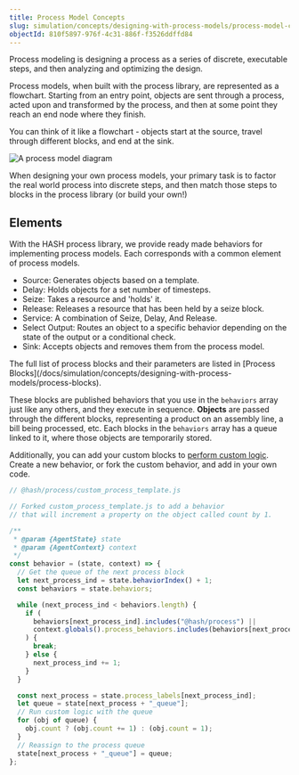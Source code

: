 ```yaml
---
title: Process Model Concepts
slug: simulation/concepts/designing-with-process-models/process-model-concepts
objectId: 810f5897-976f-4c31-886f-f3526ddffd84
---
```


Process modeling is designing a process as a series of discrete, executable steps, and then analyzing and optimizing the design.

Process models, when built with the process library, are represented as a flowchart. Starting from an entry point, objects are sent through a process, acted upon and transformed by the process, and then at some point they reach an end node where they finish.

You can think of it like a flowchart - objects start at the source, travel through different blocks, and end at the sink.

![A process model diagram](https://cdn-us1.hash.ai/site/docs/hash-bpmn-example.png)

When designing your own process models, your primary task is to factor the real world process into discrete steps, and then match those steps to blocks in the process library \(or build your own!\)

## Elements

With the HASH process library, we provide ready made behaviors for implementing process models. Each corresponds with a common element of process models.

- Source: Generates objects based on a template.
- Delay: Holds objects for a set number of timesteps.
- Seize: Takes a resource and 'holds' it.
- Release: Releases a resource that has been held by a seize block.
- Service: A combination of Seize, Delay, And Release.
- Select Output: Routes an object to a specific behavior depending on the state of the output or a conditional check.
- Sink: Accepts objects and removes them from the process model.

<Hint style="info">
  The full list of process blocks and their parameters are listed in [Process
  Blocks](/docs/simulation/concepts/designing-with-process-models/process-blocks).
</Hint>

These blocks are published behaviors that you use in the `behaviors` array just like any others, and they execute in sequence. **Objects** are passed through the different blocks, representing a product on an assembly line, a bill being processed, etc. Each blocks in the `behaviors` array has a queue linked to it, where those objects are temporarily stored.

Additionally, you can add your custom blocks to [perform custom logic](/docs/simulation/concepts/designing-with-process-models/custom-behaviors). Create a new behavior, or fork the custom behavior, and add in your own code.

```javascript
// @hash/process/custom_process_template.js

// Forked custom_process_template.js to add a behavior
// that will increment a property on the object called count by 1.

/**
 * @param {AgentState} state
 * @param {AgentContext} context
 */
const behavior = (state, context) => {
  // Get the queue of the next process block
  let next_process_ind = state.behaviorIndex() + 1;
  const behaviors = state.behaviors;

  while (next_process_ind < behaviors.length) {
    if (
      behaviors[next_process_ind].includes("@hash/process") ||
      context.globals().process_behaviors.includes(behaviors[next_process_ind])
    ) {
      break;
    } else {
      next_process_ind += 1;
    }
  }

  const next_process = state.process_labels[next_process_ind];
  let queue = state[next_process + "_queue"];
  // Run custom logic with the queue
  for (obj of queue) {
    obj.count ? (obj.count += 1) : (obj.count = 1);
  }
  // Reassign to the process queue
  state[next_process + "_queue"] = queue;
};
```

